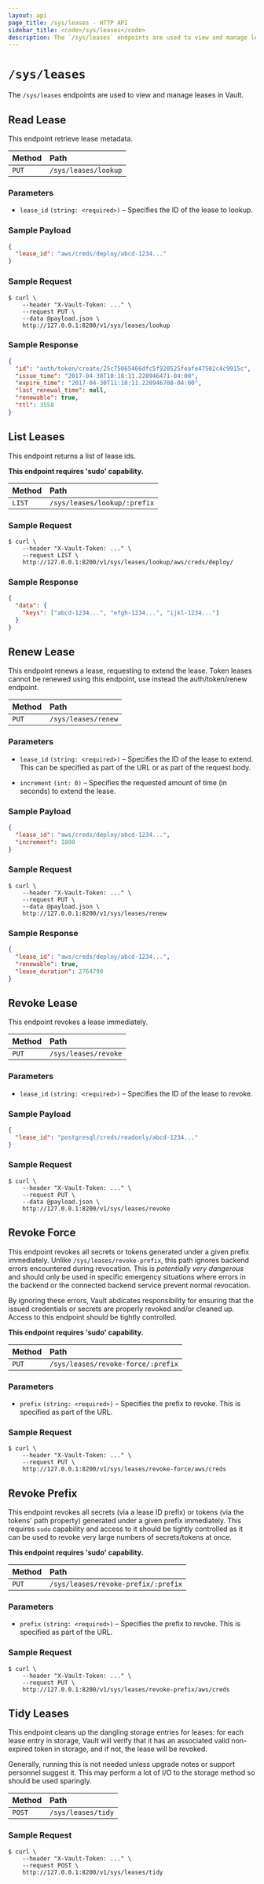 ```yaml
---
layout: api
page_title: /sys/leases - HTTP API
sidebar_title: <code>/sys/leases</code>
description: The `/sys/leases` endpoints are used to view and manage leases.
---
```


# `/sys/leases`

The `/sys/leases` endpoints are used to view and manage leases in Vault.

## Read Lease

This endpoint retrieve lease metadata.

| Method | Path                 |
| :----- | :------------------- |
| `PUT`  | `/sys/leases/lookup` |

### Parameters

- `lease_id` `(string: <required>)` – Specifies the ID of the lease to lookup.

### Sample Payload

```json
{
  "lease_id": "aws/creds/deploy/abcd-1234..."
}
```

### Sample Request

```shell-session
$ curl \
    --header "X-Vault-Token: ..." \
    --request PUT \
    --data @payload.json \
    http://127.0.0.1:8200/v1/sys/leases/lookup
```

### Sample Response

```json
{
  "id": "auth/token/create/25c75065466dfc5f920525feafe47502c4c9915c",
  "issue_time": "2017-04-30T10:18:11.228946471-04:00",
  "expire_time": "2017-04-30T11:18:11.228946708-04:00",
  "last_renewal_time": null,
  "renewable": true,
  "ttl": 3558
}
```

## List Leases

This endpoint returns a list of lease ids.

**This endpoint requires 'sudo' capability.**

| Method | Path                         |
| :----- | :--------------------------- |
| `LIST` | `/sys/leases/lookup/:prefix` |

### Sample Request

```shell-session
$ curl \
    --header "X-Vault-Token: ..." \
    --request LIST \
    http://127.0.0.1:8200/v1/sys/leases/lookup/aws/creds/deploy/
```

### Sample Response

```json
{
  "data": {
    "keys": ["abcd-1234...", "efgh-1234...", "ijkl-1234..."]
  }
}
```

## Renew Lease

This endpoint renews a lease, requesting to extend the lease. Token leases
cannot be renewed using this endpoint, use instead the auth/token/renew endpoint.

| Method | Path                |
| :----- | :------------------ |
| `PUT`  | `/sys/leases/renew` |

### Parameters

- `lease_id` `(string: <required>)` – Specifies the ID of the lease to extend.
  This can be specified as part of the URL or as part of the request body.

- `increment` `(int: 0)` – Specifies the requested amount of time (in seconds)
  to extend the lease.

### Sample Payload

```json
{
  "lease_id": "aws/creds/deploy/abcd-1234...",
  "increment": 1800
}
```

### Sample Request

```shell-session
$ curl \
    --header "X-Vault-Token: ..." \
    --request PUT \
    --data @payload.json \
    http://127.0.0.1:8200/v1/sys/leases/renew
```

### Sample Response

```json
{
  "lease_id": "aws/creds/deploy/abcd-1234...",
  "renewable": true,
  "lease_duration": 2764790
}
```

## Revoke Lease

This endpoint revokes a lease immediately.

| Method | Path                 |
| :----- | :------------------- |
| `PUT`  | `/sys/leases/revoke` |

### Parameters

- `lease_id` `(string: <required>)` – Specifies the ID of the lease to revoke.

### Sample Payload

```json
{
  "lease_id": "postgresql/creds/readonly/abcd-1234..."
}
```

### Sample Request

```shell-session
$ curl \
    --header "X-Vault-Token: ..." \
    --request PUT \
    --data @payload.json \
    http://127.0.0.1:8200/v1/sys/leases/revoke
```

## Revoke Force

This endpoint revokes all secrets or tokens generated under a given prefix
immediately. Unlike `/sys/leases/revoke-prefix`, this path ignores backend errors
encountered during revocation. This is _potentially very dangerous_ and should
only be used in specific emergency situations where errors in the backend or the
connected backend service prevent normal revocation.

By ignoring these errors, Vault abdicates responsibility for ensuring that the
issued credentials or secrets are properly revoked and/or cleaned up. Access to
this endpoint should be tightly controlled.

**This endpoint requires 'sudo' capability.**

| Method | Path                               |
| :----- | :--------------------------------- |
| `PUT`  | `/sys/leases/revoke-force/:prefix` |

### Parameters

- `prefix` `(string: <required>)` – Specifies the prefix to revoke. This is
  specified as part of the URL.

### Sample Request

```shell-session
$ curl \
    --header "X-Vault-Token: ..." \
    --request PUT \
    http://127.0.0.1:8200/v1/sys/leases/revoke-force/aws/creds
```

## Revoke Prefix

This endpoint revokes all secrets (via a lease ID prefix) or tokens (via the
tokens' path property) generated under a given prefix immediately. This requires
`sudo` capability and access to it should be tightly controlled as it can be
used to revoke very large numbers of secrets/tokens at once.

**This endpoint requires 'sudo' capability.**

| Method | Path                                |
| :----- | :---------------------------------- |
| `PUT`  | `/sys/leases/revoke-prefix/:prefix` |

### Parameters

- `prefix` `(string: <required>)` – Specifies the prefix to revoke. This is
  specified as part of the URL.

### Sample Request

```shell-session
$ curl \
    --header "X-Vault-Token: ..." \
    --request PUT \
    http://127.0.0.1:8200/v1/sys/leases/revoke-prefix/aws/creds
```

## Tidy Leases

This endpoint cleans up the dangling storage entries for leases: for each lease
entry in storage, Vault will verify that it has an associated valid non-expired
token in storage, and if not, the lease will be revoked.

Generally, running this is not needed unless upgrade notes or support personnel
suggest it. This may perform a lot of I/O to the storage method so should be
used sparingly.

| Method | Path               |
| :----- | :----------------- |
| `POST` | `/sys/leases/tidy` |

### Sample Request

```shell-session
$ curl \
    --header "X-Vault-Token: ..." \
    --request POST \
    http://127.0.0.1:8200/v1/sys/leases/tidy
```
